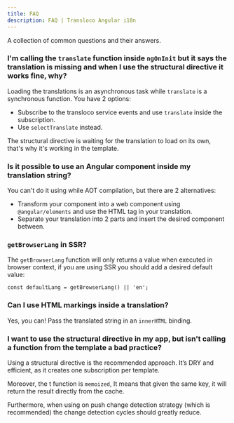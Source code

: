 ```yaml
---
title: FAQ
description: FAQ | Transloco Angular i18n
---
```


A collection of common questions and their answers.

### I'm calling the `translate` function inside `ngOnInit` but it says the translation is missing and when I use the structural directive it works fine, why?
Loading the translations is an asynchronous task while `translate` is a synchronous function.
You have 2 options:
- Subscribe to the transloco service events and use `translate` inside the subscription.
- Use `selectTranslate` instead.

The structural directive is waiting for the translation to load on its own, that's why it's working in the template.

### Is it possible to use an Angular component inside my translation string?
You can't do it using while AOT compilation, but there are 2 alternatives:
- Transform your component into a web component using `@angular/elements` and use the HTML tag in your translation.
- Separate your translation into 2 parts and insert the desired component between.

### `getBrowserLang` in SSR?
The `getBrowserLang` function will only returns a value when executed in browser context, if you are using SSR you should add a desired default value:
```
const defaultLang = getBrowserLang() || 'en';
```

### Can I use HTML markings inside a translation?
Yes, you can! Pass the translated string in an `innerHTML` binding.

### I want to use the structural directive in my app, but isn't calling a function from the template a bad practice?
Using a structural directive is the recommended approach. It’s DRY and efficient, as it creates one subscription per template.

Moreover, the t function is `memoized`, It means that given the same key, it will return the result directly from the cache.

Furthermore, when using on push change detection strategy (which is recommended) the change detection cycles should greatly reduce.
